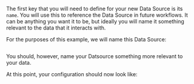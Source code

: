 The first key that you will need to define for your new Data Source is its `name`.  You will use this to reference the Data Source in future workflows.  It can be anything you want it to be, but ideally you will name it something relevant to the data that it interacts with.

For the purposes of this example, we will name this Data Source:

```python title="Python" name="version-0.17.23 datasource_configuration_name_key"
```

You should, however, name your Datsource something more relevant to your data.

At this point, your configuration should now look like:

```python title="Python" name="version-0.17.23 datasource_configuration_post_name_key"
```